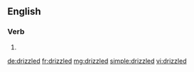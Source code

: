 ==English==

===Verb===
{{head|en}}

# {{en-past of|drizzle}}

[[de:drizzled]]
[[fr:drizzled]]
[[mg:drizzled]]
[[simple:drizzled]]
[[vi:drizzled]]